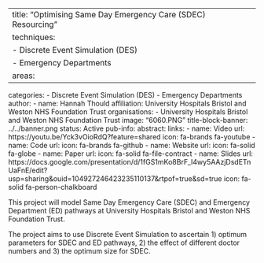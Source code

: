 ---
title: "Optimising Same Day Emergency Care (SDEC) Resourcing"
techniques:
  - Discrete Event Simulation (DES)
  - Emergency Departments
areas:
  -
categories:
  - Discrete Event Simulation (DES)
  - Emergency Departments
author:
  - name: Hannah Thould
    affiliation: University Hospitals Bristol and Weston NHS Foundation Trust
organisations:
  - University Hospitals Bristol and Weston NHS Foundation Trust
image: "6060.PNG"
title-block-banner: ../../banner.png
status: Active
pub-info:
  abstract:
  links:
  - name: Video
    url: https://youtu.be/Yck3vOioRdQ?feature=shared
    icon: fa-brands fa-youtube
  - name: Code
    url:
    icon: fa-brands fa-github
  - name: Website
    url:
    icon: fa-solid fa-globe
  - name: Paper
    url:
    icon: fa-solid fa-file-contract
  - name: Slides
    url: https://docs.google.com/presentation/d/1fGS1mKo8BrF_I4wy5AAzjDsdETnUaFnE/edit?usp=sharing&ouid=104927246423235110137&rtpof=true&sd=true
    icon: fa-solid fa-person-chalkboard

This project will model Same Day Emergency Care (SDEC) and Emergency Department (ED) pathways at University Hospitals Bristol and Weston NHS Foundation Trust.

The project aims to use Discrete Event Simulation to ascertain 1) optimum parameters for SDEC and ED pathways, 2) the effect of different doctor numbers and 3) the optimum size for SDEC.
